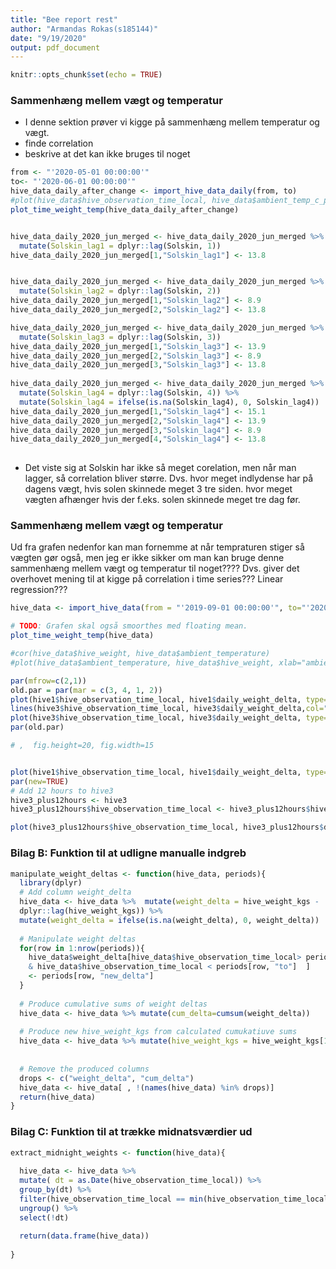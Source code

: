 ```yaml
---
title: "Bee report rest"
author: "Armandas Rokas(s185144)"
date: "9/19/2020"
output: pdf_document
---
```


```r
knitr::opts_chunk$set(echo = TRUE)
```

\pagebreak


### Sammenhæng mellem vægt og temperatur
- I denne sektion prøver vi kigge på sammenhæng mellem temperatur og vægt. 
- finde correlation
- beskrive at det kan ikke bruges til noget


```r
from <- "'2020-05-01 00:00:00'"
to<- "'2020-06-01 00:00:00'"
hive_data_daily_after_change <- import_hive_data_daily(from, to)
#plot(hive_data$hive_observation_time_local, hive_data$ambient_temp_c_prev_day_max, type='l')
plot_time_weight_temp(hive_data_daily_after_change)


hive_data_daily_2020_jun_merged <- hive_data_daily_2020_jun_merged %>%
  mutate(Solskin_lag1 = dplyr::lag(Solskin, 1)) 
hive_data_daily_2020_jun_merged[1,"Solskin_lag1"] <- 13.8


hive_data_daily_2020_jun_merged <- hive_data_daily_2020_jun_merged %>%
  mutate(Solskin_lag2 = dplyr::lag(Solskin, 2)) 
hive_data_daily_2020_jun_merged[1,"Solskin_lag2"] <- 8.9
hive_data_daily_2020_jun_merged[2,"Solskin_lag2"] <- 13.8

hive_data_daily_2020_jun_merged <- hive_data_daily_2020_jun_merged %>%
  mutate(Solskin_lag3 = dplyr::lag(Solskin, 3)) 
hive_data_daily_2020_jun_merged[1,"Solskin_lag3"] <- 13.9
hive_data_daily_2020_jun_merged[2,"Solskin_lag3"] <- 8.9
hive_data_daily_2020_jun_merged[3,"Solskin_lag3"] <- 13.8
  
hive_data_daily_2020_jun_merged <- hive_data_daily_2020_jun_merged %>%
  mutate(Solskin_lag4 = dplyr::lag(Solskin, 4)) %>%
  mutate(Solskin_lag4 = ifelse(is.na(Solskin_lag4), 0, Solskin_lag4))
hive_data_daily_2020_jun_merged[1,"Solskin_lag4"] <- 15.1
hive_data_daily_2020_jun_merged[2,"Solskin_lag4"] <- 13.9
hive_data_daily_2020_jun_merged[3,"Solskin_lag4"] <- 8.9
hive_data_daily_2020_jun_merged[4,"Solskin_lag4"] <- 13.8
  
```


- Det viste sig at Solskin har ikke så  meget corelation, men når man lagger, så correlation bliver større. Dvs. hvor meget indlydense har på dagens vægt, hvis solen skinnede meget 3 tre siden. 
hvor meget vægten afhænger hvis der  f.eks. solen skinnede meget tre dag før. 


### Sammenhæng mellem vægt og temperatur
Ud fra grafen nedenfor kan man fornemme at når tempraturen stiger så vægten gør også, men jeg er ikke sikker om man kan bruge denne sammenhæng mellem vægt og temperatur til noget???? Dvs. giver det overhovet mening til at kigge på correlation i time series??? Linear regression??? 

```r
hive_data <- import_hive_data(from = "'2019-09-01 00:00:00'", to="'2020-09-01 00:00:00'")
```


```r
# TODO: Grafen skal også smoorthes med floating mean. 
plot_time_weight_temp(hive_data)
```


```r
#cor(hive_data$hive_weight, hive_data$ambient_temperature)
#plot(hive_data$ambient_temperature, hive_data$hive_weight, xlab="ambient_temperature", ylab="hive_weight")
```


```r
par(mfrow=c(2,1))
old.par = par(mar = c(3, 4, 1, 2))
plot(hive1$hive_observation_time_local, hive1$daily_weight_delta, type="h",main="Bistade1", ylab="Daglig vægttilvækst", xlab="", col="red")
lines(hive3$hive_observation_time_local, hive3$daily_weight_delta,col="blue", lwd = 0.2, , lty=2, type="l")
plot(hive3$hive_observation_time_local, hive3$daily_weight_delta, type="h",main="Bistade3", ylab="Daglig vægttilvækst", xlab="")
par(old.par)

```


```R
# ,  fig.height=20, fig.width=15


plot(hive1$hive_observation_time_local, hive1$daily_weight_delta, type="h",main="Bistade1", ylab="Daglig vægttilvækst", xlab="", col="red")
par(new=TRUE)
# Add 12 hours to hive3
hive3_plus12hours <- hive3
hive3_plus12hours$hive_observation_time_local <- hive3_plus12hours$hive_observation_time_local + 12*60*60

plot(hive3_plus12hours$hive_observation_time_local, hive3_plus12hours$daily_weight_delta, type="h",main="Bistade3", ylab="Daglig vægttilvækst", xlab="", col="blue")


```



### Bilag B: Funktion til at udligne manualle indgreb{#bilag_B} 

<!-- mmaybe do just one bilag with all implemented functions. -->
```R
manipulate_weight_deltas <- function(hive_data, periods){
  library(dplyr)
  # Add column weight_delta
  hive_data <- hive_data %>%  mutate(weight_delta = hive_weight_kgs -
  dplyr::lag(hive_weight_kgs)) %>%
  mutate(weight_delta = ifelse(is.na(weight_delta), 0, weight_delta))
  
  # Manipulate weight deltas
  for(row in 1:nrow(periods)){
    hive_data$weight_delta[hive_data$hive_observation_time_local> periods[row, "from"]  
    & hive_data$hive_observation_time_local < periods[row, "to"]  ]
    <- periods[row, "new_delta"]
  }
  
  # Produce cumulative sums of weight deltas
  hive_data <- hive_data %>% mutate(cum_delta=cumsum(weight_delta))
  
  # Produce new hive_weight_kgs from calculated cumukatiuve sums
  hive_data <- hive_data %>% mutate(hive_weight_kgs = hive_weight_kgs[1]+ cum_delta)
  
  
  # Remove the produced columns
  drops <- c("weight_delta", "cum_delta")
  hive_data <- hive_data[ , !(names(hive_data) %in% drops)]
  return(hive_data)
}
```

### Bilag C: Funktion til at trække midnatsværdier ud{#bilag_C} 

```R
extract_midnight_weights <- function(hive_data){
  
  hive_data <- hive_data %>% 
  mutate( dt = as.Date(hive_observation_time_local)) %>% 
  group_by(dt) %>%
  filter(hive_observation_time_local == min(hive_observation_time_local)) %>%
  ungroup() %>%
  select(!dt)
  
  return(data.frame(hive_data))
  
}
```

